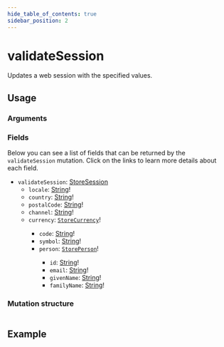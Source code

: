```yaml
---
hide_table_of_contents: true
sidebar_position: 2
---
```



# validateSession

Updates a web session with the specified values.

<div className="grid grid-cols-2 gap-20 pt-5">

<div>

## Usage

### Arguments

<PropsComponent
      name="session"
      type="<code>IStoreSession</code>!"
      description="Web session information."
      required="true"
    />

<PropsComponent
      name="search"
      type="String!"
      description="Search term."
      required="true"
    />

### Fields

Below you can see a list of fields that can be returned by the `validateSession` mutation. Click on the links to learn more details about each field.

<ul>
  <li><code>validateSession</code>: <a href="/reference/api/objects#storesession">StoreSession</a>
  <ul>
    <li><code>locale</code>: <a href="/reference/api/scalars#string">String</a>!</li>
    <li><code>country</code>: <a href="/reference/api/scalars#string">String</a>!</li>
    <li><code>postalCode</code>: <a href="/reference/api/scalars#string">String</a>!</li>
    <li><code>channel</code>: <a href="/reference/api/scalars#string">String</a>!</li>
    <li><code>currency</code>: <a href="/reference/api/objects#storecurrency"><code>StoreCurrency</code></a>!</li>
    <ul>
      <li><code>code</code>: <a href="/reference/api/scalars#string">String</a>!</li>
      <li><code>symbol</code>: <a href="/reference/api/scalars#string">String</a>!</li>
    </li>
    <li><code>person</code>: <a href="/reference/api/objects#storeperson"><code>StorePerson</code></a>!</li>
    <ul>
      <li><code>id</code>: <a href="/reference/api/scalars#string">String</a>!</li>
      <li><code>email</code>: <a href="/reference/api/scalars#string">String</a>!</li>
      <li><code>givenName</code>: <a href="/reference/api/scalars#string">String</a>!</li>
      <li><code>familyName</code>: <a href="/reference/api/scalars#string">String</a>!</li>
    </li>
    </ul>
  </ul>
  </li>
</ul>

</div>
<div>

### Mutation structure

```graphql

```

</div>
</div>

## Example

<Tabs>

<TabItem value="mutation" label="Mutation" default>

```graphql

```

</TabItem>

<TabItem value="variables" label="Variables" default>

```graphql

```

</TabItem>

<TabItem value="response" label="Response" default>

```graphql

```

</TabItem>

</Tabs>
